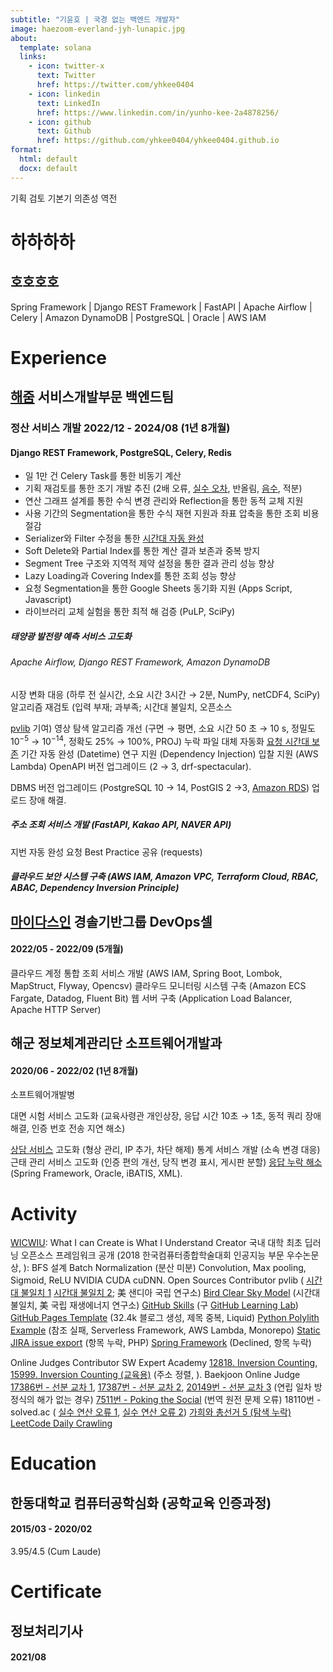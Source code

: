 ```yaml
---
subtitle: "기윤호 | 국경 없는 백엔드 개발자"
image: haezoom-everland-jyh-lunapic.jpg
about:
  template: solana
  links:
    - icon: twitter-x
      text: Twitter
      href: https://twitter.com/yhkee0404
    - icon: linkedin
      text: LinkedIn
      href: https://www.linkedin.com/in/yunho-kee-2a4878256/
    - icon: github
      text: Github
      href: https://github.com/yhkee0404/yhkee0404.github.io
format:
  html: default
  docx: default
---
```


기획 검토 기본기 의존성 역전 

# 하하하하

## 호호호호

Spring Framework | Django REST Framework | FastAPI | Apache Airflow | Celery | Amazon DynamoDB | PostgreSQL | Oracle | AWS IAM

# Experience

## [해줌][haezoom] 서비스개발부문 백엔드팀

### 정산 서비스 개발 \hfill 2022/12 - 2024/08 (1년 8개월)

#### Django REST Framework, PostgreSQL, Celery, Redis

* 일 1만 건 Celery Task를 통한 비동기 계산
* 기획 재검토를 통한 조기 개발 추진 (2배 오류, [실수 오차][decimal-round-down], 반올림, [음수][negative-zero], 적분)
* 연산 그래프 설계를 통한 수식 변경 관리와 Reflection을 통한 동적 교체 지원
* 사용 기간의 Segmentation을 통한 수식 재현 지원과 좌표 압축을 통한 조회 비용 절감
* Serializer와 Filter 수정을 통한 [시간대 자동 완성][pvlib-timezone-none]
* Soft Delete와 Partial Index를 통한 계산 결과 보존과 중복 방지
* Segment Tree 구조와 지역적 제약 설정을 통한 결과 관리 성능 향상
* Lazy Loading과 Covering Index를 통한 조회 성능 향상
* 요청 Segmentation을 통한 Google Sheets 동기화 지원 (Apps Script, Javascript)
* 라이브러리 교체 실험을 통한 최적 해 검증 (PuLP, SciPy)

##### 태양광 발전량 예측 서비스 고도화

###### Apache Airflow, Django REST Framework, Amazon DynamoDB

시장 변화 대응 (하루 전 실시간, 소요 시간 3시간 &rarr; 2분, NumPy, netCDF4, SciPy)
알고리즘 재검토 (입력 부재; 과부족; 시간대 불일치, 오픈소스 

[pvlib][pvlib linkedin] 기여) 영상 탐색 알고리즘 개선 (구면 &rarr; 평면, 소요 시간 50 초 &rarr; 10 \textmu s, 정밀도 $10^{-5}$ &rarr; $10^{-14}$, 정확도 25% &rarr; 100%, PROJ) 누락 파일 대체 자동화 
[요청 시간대 보존][pvlib-timezone-utc]
기간 자동 완성 (Datetime) 연구 지원 (Dependency Injection) 입찰 지원 (AWS Lambda) OpenAPI 버전 업그레이드 (2 &rarr; 3, drf-spectacular).

DBMS 버전 업그레이드 (PostgreSQL 10 &rarr; 14, PostGIS 2 &rarr;3, 
[Amazon RDS][postgres aws]) 업로드 장애 해결.

##### 주소 조회 서비스 개발 (FastAPI, Kakao API, NAVER API)

지번 자동 완성 요청 Best Practice 공유 (requests)

##### 클라우드 보안 시스템 구축 (AWS IAM, Amazon VPC, Terraform Cloud, RBAC, ABAC, Dependency Inversion Principle)

## [마이다스인][jobda] 경솔기반그룹 DevOps셀 

#### 2022/05 - 2022/09 (5개월)

클라우드 계정 통합 조회 서비스 개발 (AWS IAM, Spring Boot, Lombok, MapStruct, Flyway, Opencsv) 클라우드 모니터링 시스템 구축 (Amazon ECS Fargate, Datadog, Fluent Bit) 웹 서버 구축 (Application Load Balancer, Apache HTTP Server)

## 해군 정보체계관리단 소프트웨어개발과

#### 2020/06 - 2022/02 (1년 8개월)

소프트웨어개발병

대면 시험 서비스 고도화 (교육사령관 개인상장, 응답 시간 10초 &rarr; 1초, 동적 쿼리 장애 해결, 인증 번호 전송 지연 해소) 

[상담 서비스][ndts] 고도화 (형상 관리, IP 추가, 차단 해제)
통계 서비스 개발 (소속 변경 대응)
근태 관리 서비스 고도화 (인증 편의 개선, 당직 변경 표시, 게시판 분할)
[응답 누락 해소][escape-xml10] (Spring Framework, Oracle, iBATIS, XML).

# Activity

[WICWIU][wicwiu]: What I can Create is What I Understand
Creator
국내 대학 최초 딥러닝 오픈소스 프레임워크 공개 (2018 한국컴퓨터종합학술대회 인공지능 부문 우수논문상, \texttt{C++}): BFS 설계 Batch Normalization (분산 미분) Convolution, Max pooling, Sigmoid, ReLU NVIDIA CUDA cuDNN.
Open Sources
Contributor
pvlib (
[시간대 불일치 1][pvlib-2055]
[시간대 불일치 2][pvlib-2238];
美 샌디아 국립 연구소) 
[Bird Clear Sky Model][bird clear sky model] (시간대 불일치, 美 국립 재생에너지 연구소)
[GitHub Skills][github skills] (구 
[GitHub Learning Lab][github learning lab]) 
[GitHub Pages Template][github-pages-template] (32.4k 블로그 생성, 제목 중복, Liquid) 
[Python Polylith Example][python-polylith-example] (참조 실패, Serverless Framework, AWS Lambda, Monorepo)
[Static JIRA issue export][jira-export] (항목 누락, PHP)
[Spring Framework][url-is-strange] (Declined, 항목 누락)

Online Judges
Contributor
SW Expert Academy 
[12818. Inversion Counting, 15999. Inversion Counting (교육용)][inversion counting]
(주소 정렬, \texttt{C++}). Baekjoon Online Judge 
[17386번 - 선분 교차 1][inconsistent 1], 
[17387번 - 선분 교차 2][inconsistent 2], 
[20149번 - 선분 교차 3][inconsistent 3] (연립 일차 방정식의 해가 없는 경우) 
[7511번 - Poking the Social][poking the social] (번역 원전 문제 오류) 18110번 - solved.ac (
[실수 연산 오류 1][1.5e-1], 
[실수 연산 오류 2][3.3e-6]) 
[가희와 총선거 5 (탐색 누락)][ordered set]
[LeetCode Daily Crawling][leetcode hada]

# Education

## 한동대학교 컴퓨터공학심화 (공학교육 인증과정)

#### 2015/03 - 2020/02

3.95/4.5 (Cum Laude)

# Certificate

## 정보처리기사

#### 2021/08

[haezoom]: https://haezoom.com/
[pvlib linkedin]: https://www.linkedin.com/posts/yunho-kee-2a4878256_지난-5월-말부터-미국-샌디아-국립-연구소sandia-national-activity-7245677905689673728-nv5a
[pvlib-timezone-utc]: https://yhkee0404.github.io/posts/data-science/pvlib-timezone/#timezone은-무조건-utc-변환하면-될까
[pvlib-timezone-none]: https://yhkee0404.github.io/posts/data-science/pvlib-timezone/#timezone-정보가-없으면-어느-나라로-간주할까
[decimal-round-down]: https://yhkee0404.github.io/posts/algorithms/decimal-round-down/
[negative-zero]: https://yhkee0404.github.io/posts/algorithms/negative-zero/
[postgres aws]: https://docs.aws.amazon.com/AmazonRDS/latest/UserGuide/CHAP_PostgreSQL.html#PostgreSQL.Concepts.General.DBVersions.Deprecation10
[jobda]: https://www.jobda.im/

[ndts]: https://ndts.navy.mil.kr/NDTS/index
[escape-xml10]: https://yhkee0404.github.io/posts/web/escape-xml10/
[wicwiu]: https://github.com/WICWIU/WICWIU
[pvlib-2055]: https://github.com/pvlib/pvlib-python/pull/2055
[pvlib-2238]: https://github.com/pvlib/pvlib-python/issues/2238#issuecomment-2397951866
[bird clear sky model]: https://github.com/NREL/SolarResourceModelsandTools/issues/4
[github skills]: https://github.com/search?q=in%3Areadme+-user%3A%40me+%22Create+a+site+or+blog+from+your+GitHub+repositories+with+GitHub+Pages.%22&type=repositories&s=&o=desc
[github learning lab]: https://github.com/search?q=in%3Areadme+-user%3A%40me+%22Your+GitHub+Learning+Lab+Repository+for+GitHub+Pages.%22&type=repositories&s=&o=desc
[github-pages-template]: https://github.com/githubtraining/github-pages/issues/36
[python-polylith-example]: https://github.com/DavidVujic/python-polylith-example/pull/13
[jira-export]: https://github.com/netresearch/jira-export/pull/7
[url-is-strange]: https://github.com/kakaopay/techlog-comments/discussions/99#discussioncomment-10793505

[inversion counting]: https://swexpertacademy.com/main/help/report/reportBoardView.do?commuId=AY5Ur-dqSo8DFAVL
[inconsistent 1]: https://www.acmicpc.net/board/view/149451
[inconsistent 2]: https://www.acmicpc.net/board/view/149454
[inconsistent 3]: https://www.acmicpc.net/board/view/149455
[poking the social]: https://www.acmicpc.net/board/view/130925
[1.5e-1]: https://www.acmicpc.net/board/view/131585
[3.3e-6]: https://www.acmicpc.net/board/view/131664
[ordered set]: https://www.acmicpc.net/board/view/150974
[leetcode hada]: https://news.hada.io/topic?id=13856